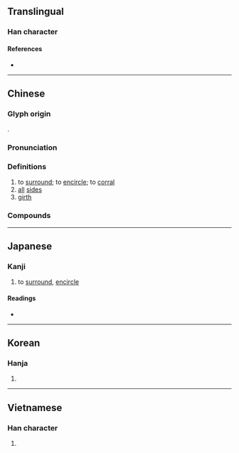 {{character info/new}}
{{also|围|囲}}
==Translingual==
{{Han simplified forms|圍|囲|围}}

===Han character===
{{Han char|rn=31|rad=囗|as=09|sn=12|four=60506|canj=WDMQ|ids=⿴囗韋}}

====References====
* {{Han ref|kx=0220.010|dkj=04806|dj=0451.040|hdz=10722.140|uh=570D|ud=22285|bh=B3F2|bd=46066}}

----

==Chinese==
{{zh-forms|s=围}}

===Glyph origin===
{{Han etym}}
{{Han compound|囗|t1=enclosure|韋|ls=psc}}.

===Pronunciation===
{{zh-pron
|m=wéi
|c=wai4
|h=pfs=vì
|md=
|mn=ûi/tw:û
|mn_note=û - common variant
|w=
|mc=y
|oc=y
|cat=v,n
}}

===Definitions===
{{zh-hanzi}}

# to [[surround]]; to [[encircle]]; to [[corral]]
# [[all]] [[side]]s
# [[girth]]

===Compounds===
{{zh-der|三圍|入圍|冒鋒突圍|包圍|十圍五攻|合圍|周圍|圍住|圍兜|圍剿|圍困|圍坐|圍城|圍城打援|圍場|圍堵|圍子|圍尺|圍屏|圍巾|圍捕|圍攏|圍攻|圍桌|圍棋|圍棋段位|圍標|圍爐|圍牆|圍獵|圍籬|圍網|圍繞|圍脖兒|圍腰|圍裙|圍觀|圍阻體|圍魏救趙|團圍|團團圍住|土圍子|基圍|外圍|帶圍|打圍|打茶圍|拔圍出夫|柏林圍牆|棘圍|殺出重圍|氛圍|潰圍|為人解圍|獵圍|珠圍翠擁|珠圍翠繞|珠繞翠圍|突圍|範圍|翠繞珠圍|胸圍|腰圍|臀圍|茶圍|解圍|車圍|重圍|長圍|雰圍}}

----

==Japanese==
{{ja-kanji forms|囲|圍}}

===Kanji===
{{ja-kanji|grade=9|rs=囗09|style=ky|shin=囲}}

# to [[surround]], [[encircle]]

====Readings====
* {{ja-readings
|goon=え<ゑ
|kanon=い<ゐ
|kun=かこ-む, かこ-い<かこ-ひ, かこ-う<かこ-ふ}}

----

==Korean==

===Hanja===
{{ko-hanja|hangeul=위|eumhun=둘레,에워쌀|rv=wi|mr=wi|y=wi}}

# {{defn|lang=ko|sort=囗09}}

----

==Vietnamese==

===Han character===
{{vi-hantu|[[vi]], [[vè]], [[vây]], [[vầy]], [[ví]]|rs=囗09}}

# {{defn|lang=vi|sort=囗09}}